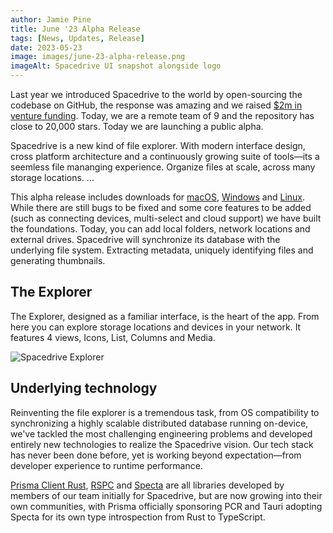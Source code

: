 ```yaml
---
author: Jamie Pine
title: June '23 Alpha Release
tags: [News, Updates, Release]
date: 2023-05-23
image: images/june-23-alpha-release.png
imageAlt: Spacedrive UI snapshot alongside logo
---
```


Last year we introduced Spacedrive to the world by open-sourcing the codebase on GitHub, the response was amazing and we raised [$2m in venture funding](#). Today, we are a remote team of 9 and the repository has close to 20,000 stars. Today we are launching a public alpha.

Spacedrive is a new kind of file explorer. With modern interface design, cross platform architecture and a continuously growing suite of tools—its a seemless file mananging experience. Organize files at scale, across many storage locations. ...

This alpha release includes downloads for [macOS](), [Windows]() and [Linux](). While there are still bugs to be fixed and some core features to be added (such as connecting devices, multi-select and cloud support) we have built the foundations. Today, you can add local folders, network locations and external drives. Spacedrive will synchronize its database with the underlying file system. Extracting metadata, uniquely identifying files and generating thumbnails.

## The Explorer

The Explorer, designed as a familiar interface, is the heart of the app. From here you can explore storage locations and devices in your network. It features 4 views, Icons, List, Columns and Media.

![Spacedrive Explorer](/images/explorer.png)

## Underlying technology

Reinventing the file explorer is a tremendous task, from OS compatibility to synchronizing a highly scalable distributed database running on-device, we've tackled the most challenging engineering problems and developed entirely new technologies to realize the Spacedrive vision. Our tech stack has never been done before, yet is working beyond expectation—from developer experience to runtime performance.

[Prisma Client Rust](), [RSPC]() and [Specta]() are all libraries developed by members of our team initially for Spacedrive, but are now growing into their own communities, with Prisma officially sponsoring PCR and Tauri adopting Specta for its own type introspection from Rust to TypeScript.
